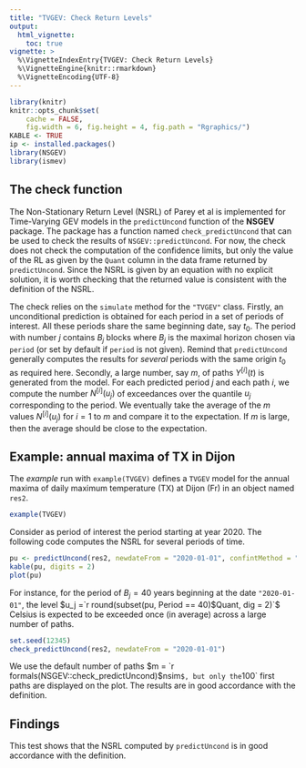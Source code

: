 ```yaml
---
title: "TVGEV: Check Return Levels"
output:
  html_vignette:
    toc: true
vignette: >
  %\VignetteIndexEntry{TVGEV: Check Return Levels}
  %\VignetteEngine{knitr::rmarkdown}
  %\VignetteEncoding{UTF-8}
---
```


```r
library(knitr)
knitr::opts_chunk$set(
    cache = FALSE,
    fig.width = 6, fig.height = 4, fig.path = "Rgraphics/")
KABLE <- TRUE
ip <- installed.packages()
library(NSGEV)
library(ismev)
```

## The check function

The Non-Stationary Return Level (NSRL) of Parey et al is implemented
for Time-Varying GEV models in the `predictUncond` function of the
**NSGEV** package. The package has a function named
`check_predictUncond` that can be used to check the results of
`NSGEV::predictUncond`. For now, the check does not check the
computation of the confidence limits, but only the value of the RL as
given by the `Quant` column in the data frame returned by
`predictUncond`. Since the NSRL is given by an equation with no
explicit solution, it is worth checking that the returned value is
consistent with the definition of the NSRL.

The check relies on the `simulate` method for the `"TVGEV"` class.
Firstly, an unconditional prediction is obtained for each period in
a set of periods of interest. All these periods share the same
beginning date, say $t_0$. The period with number $j$ contains $B_j$
blocks where $B_j$ is the maximal horizon chosen via `period` (or set
by default if `period` is not given). Remind that `predictUncond`
generally computes the results for *several* periods with the same
origin $t_0$ as required here. Secondly, a large number, say $m$, of
paths $Y^{[i]}(t)$ is generated from the model. For each predicted
period $j$ and each path $i$, we compute the number $N^{[i]}(u_j)$ of
exceedances over the quantile $u_j$ corresponding to the period. We
eventually take the average of the $m$ values $N^{[i]}(u_j)$ for $i=
1$ to $m$ and compare it to the expectation. If $m$ is large, then the
average should be close to the expectation.


## Example: annual maxima of TX in Dijon 
    
The *example* run with `example(TVGEV)` defines a `TVGEV` model for
the annual maxima of daily maximum temperature (TX) at Dijon (Fr) in
an object named `res2`.

```r
example(TVGEV)
```
Consider as period of interest the period starting at year 2020. The
following code computes the NSRL for several periods of time.
	 
```r
pu <- predictUncond(res2, newdateFrom = "2020-01-01", confintMethod = "proflik")
kable(pu, digits = 2)
plot(pu)
```
	
For instance, for the period of $B_j = 40$ years beginning at the date `"2020-01-01"`,
the level  $u_j =`r round(subset(pu, Period == 40)$Quant, dig = 2)`$ Celsius
is expected to be exceeded once (in average) across a large number of paths.
   
```r
set.seed(12345)
check_predictUncond(res2, newdateFrom = "2020-01-01")
```	
We use the default number of paths $m = `r formals(NSGEV::check_predictUncond)$nsim`$, but
only the `100` first paths are displayed on the plot. The results are in good
accordance with the definition.

## Findings

This test shows that the NSRL computed by `predictUncond` is in good
accordance with the definition.
	  
